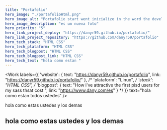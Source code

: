 ```yaml
---
title: "Portafolio"
hero_image: "./portafolioHtml.png"
hero_image_alt: "Portafolio start went inicialize in the word the development Web"
hero_image_description: "es un nueva foto"
hero_priority: "5"
hero_link_project_deploy: "https://danyr59.github.io/portafolio/"
hero_link_project_repository: "https://github.com/danyr59/portafolio"
hero_tech_stack: "HTML CSS"
hero_tech_plataform: "HTML CSS"
hero_tech_blogpost: "HTML CSS"
hero_tech_blogpost_link: "HTML CSS"
hero_tech_text: "hola como estan "
---
```


<Work 
  labels={{
    'website': { text: "https://danyr59.github.io/portafolio", link: "https://danyr59.github.io/portafolio/" },
    /* 'plataform': "Linux", */
    'stack': "HTML CSS",
    /* 'blogpost': { text: "How i've attractive the first pisd users for my sass thsat cost ", link: "https://www.dany.com/es" } */
 }}
 text="hola como estan todos ustedes"
/>

<Heading variant="heading">hola como estas ustedes y los demas</Heading>

## hola como estas ustedes y los demas


